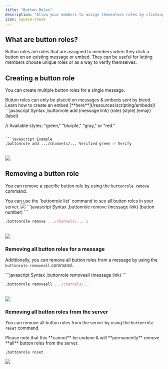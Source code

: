 ```yaml
---
title: "Button Roles"
description: "Allow your members to assign themselves roles by clicking a button."
icon: square-check
---
```


## What are button roles?

Button roles are roles that are assigned to members when they click a button on an existing message or embed. They can be useful for letting members choose unique roles or as a way to verify themselves.

## Creating a button role

You can create multiple button roles for a single message.

<Warning>
  Button roles can only be placed on messages & embeds sent by bleed. Learn how to create an embed [**here**](/resources/scripting/embeds)!
</Warning>

<CodeGroup>
```javascript Syntax
,buttonrole add (message link) (role) (style) (emoji) (label)

// Available styles: "green," "blurple," "gray," or "red."
```

```javascript Example
,buttonrole add .../channels/... Verified green ✅ Verify
```

</CodeGroup>
<br />
<Frame>
    <img src="/images/configuration/roles/button/add.gif" />
</Frame>

## Removing a button role

You can remove a specific button role by using the `buttonrole remove` command.

<Tip>
You can use the `buttonrole list` command to see all button roles in your server.
<Frame>
    <img src="/images/configuration/roles/button/list.png" />
</Frame>
</Tip>

<CodeGroup>
```javascript Syntax
,buttonrole remove (message link) (button number)
```

```javascript Example
,buttonrole remove .../channels/... 1
```
</CodeGroup>
<br />
<Frame>
    <img src="/images/configuration/roles/button/remove.png" />
</Frame>

### Removing all button roles for a message

Additionally, you can remove all button roles from a message by using the `buttonrole removeall` command.

<CodeGroup>
```javascript Syntax
,buttonrole removeall (message link)
```

```javascript Example
,buttonrole removeall .../channels/...
```
</CodeGroup>
<br />
<Frame>
    <img src="/images/configuration/roles/button/removeall.png" />
</Frame>

### Removing all button roles from the server

You can remove all button roles from the server by using the `buttonrole reset` command.

<Warning>
  Please note that this **cannot** be undone & will **permanently** remove **all** button roles from the
  server.
</Warning>

```
,buttonrole reset
```

<Frame>
  <img src="/images/configuration/roles/button/reset.png" />
</Frame>
